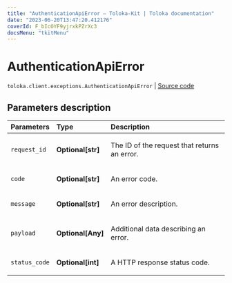 ```yaml
---
title: "AuthenticationApiError — Toloka-Kit | Toloka documentation"
date: "2023-06-20T13:47:20.412176"
coverId: F_bIcOYF9yjrxkPZrXc3
docsMenu: "tkitMenu"
---
```


# AuthenticationApiError

`toloka.client.exceptions.AuthenticationApiError` | [Source code](https://github.com/Toloka/toloka-kit/blob/v1.2.0/src/client/exceptions.py#L115)

## Parameters description

| Parameters | Type | Description |
| :----------| :----| :-----------|
`request_id`|**Optional\[str\]**|<p>The ID of the request that returns an error.</p>
`code`|**Optional\[str\]**|<p>An error code.</p>
`message`|**Optional\[str\]**|<p>An error description.</p>
`payload`|**Optional\[Any\]**|<p>Additional data describing an error.</p>
`status_code`|**Optional\[int\]**|<p>A HTTP response status code.</p>